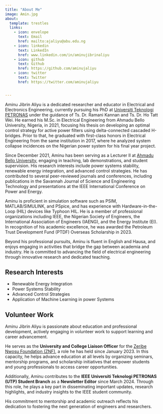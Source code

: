 ```yaml
---
title: "About Me"
image: Amin.jpg
about:
  template: trestles
  links:
    - icon: envelope
      text: Email
      href: mailto:ajaliyu@abu.edu.ng
    - icon: linkedin
      text: LinkedIn
      href: www.linkedin.com/in/aminujibrinaliyu
    - icon: github
      text: Github
      href: https://github.com/aminujaliyu
    - icon: twitter
      text: Twitter
      href: https://twitter.com/aminujaliyu


---
```


Aminu Jibrin Aliyu is a dedicated researcher and educator in Electrical and Electronics Engineering, currently pursuing his PhD at [Universiti Teknologi PETRONAS](https://www.utp.edu.my) under the guidance of Ts. Dr. Ramani Kannan and Ts. Dr. Ho Tatt Wei. He earned his M.Sc. in Electrical Engineering from Ahmadu Bello University, Nigeria, in 2021, focusing his thesis on developing an optimal control strategy for active power filters using delta-connected cascaded H-bridges. Prior to that, he graduated with first-class honors in Electrical Engineering from the same institution in 2017, where he analyzed system collapse incidences on the Nigerian power system for his final year project.

Since December 2021,  Aminu has been serving as a Lecturer II at [Ahmadu Bello University](https://www.abu.edu.ng), engaging in teaching, lab demonstrations, and student supervision. His research interests include power systems stability, renewable energy integration, and advanced control strategies. He has contributed to several peer-reviewed journals and conferences, including publications in the Savannah Journal of Science and Engineering Technology and presentations at the IEEE International Conference on Power and Energy.

Aminu is proficient in simulation software such as PSIM, MATLAB/SIMULINK, and PSpice, and has experience with Hardware-in-the-Loop (HIL) devices like Typhoon HIL. He is a member of professional organizations including IEEE, the Nigerian Society of Engineers, the International Association of Engineers (IAENG), and the Energy Institute (EI). In recognition of his academic excellence, he was awarded the Petroleum Trust Development Fund (PTDF) Overseas Scholarship in 2023.

Beyond his professional pursuits, Aminu is fluent in English and Hausa, and enjoys engaging in activities that bridge the gap between academia and industry. He is committed to advancing the field of electrical engineering through innovative research and dedicated teaching. 



## Research Interests

- Renewable Energy Integration
- Power Systems Stability
- Advanced Control Strategies
- Application of Machine Learning in power Systems

## Volunteer Work

Aminu Jibrin Aliyu is passionate about education and professional development, actively engaging in volunteer work to support learning and career advancement.  

He serves as the **University and College Liaison Officer** for the [Zeribe Nwosu Foundation (ZNF)](https://znwosufoundation.org), a role he has held since January 2023. In this capacity, he helps advance education at all levels by organizing seminars, mentorship programs, and scholarship initiatives that empower students and young professionals to access career opportunities.  

Additionally, Aminu contributes to the **IEEE Universiti Teknologi PETRONAS (UTP) Student Branch** as a **Newsletter Editor** since March 2024. Through this role, he plays a key part in disseminating important updates, research highlights, and industry insights to the IEEE student community.  

His commitment to mentorship and academic outreach reflects his dedication to fostering the next generation of engineers and researchers.  
